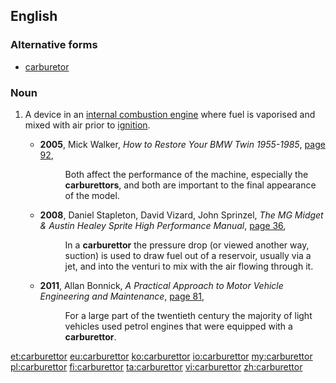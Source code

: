==English==

===Alternative forms===
*{{US}} [[carburetor]]

===Noun===
{{en-noun}}

# {{AU|NZ|UK}} A device in an [[internal combustion engine]] where fuel is vaporised and mixed with air prior to [[ignition]].
#* '''2005''', Mick Walker, ''How to Restore Your BMW Twin 1955-1985'', [http://books.google.com.au/books?id=X1YJ0l2uwSwC&pg=PA92&dq=%22carburettor%22|%22carburettors%22+-intitle:%22carburettor|carburettors%22+-inauthor:%22%22&hl=en&sa=X&ei=e7ceT_X_MKatiAfhztz9DQ&redir_esc=y#v=onepage&q=%22carburettor%22|%22carburettors%22%20-intitle%3A%22carburettor|carburettors%22%20-inauthor%3A%22%22&f=false page 92],
#*: Both affect the performance of the machine, especially the '''carburettors''', and both are important to the final appearance of the model.
#* '''2008''', Daniel Stapleton, David Vizard, John Sprinzel, ''The MG Midget & Austin Healey Sprite High Performance Manual'', [http://books.google.com.au/books?id=V3STrysMNjQC&pg=PA36&dq=%22carburettor%22|%22carburettors%22+-intitle:%22carburettor|carburettors%22+-inauthor:%22%22&hl=en&sa=X&ei=lrUeT_-uEOmriAfX3LiBDg&redir_esc=y#v=onepage&q=%22carburettor%22|%22carburettors%22%20-intitle%3A%22carburettor|carburettors%22%20-inauthor%3A%22%22&f=false page 36],
#*: In a '''carburettor''' the pressure drop (or viewed another way, suction) is used to draw fuel out of a reservoir, usually via a jet, and into the venturi to mix with the air flowing through it.
#* '''2011''', Allan Bonnick, ''A Practical Approach to Motor Vehicle Engineering and Maintenance'', [http://books.google.com.au/books?id=1jg6H7HDO2oC&pg=PA81&dq=%22carburettor%22|%22carburettors%22+-intitle:%22carburettor|carburettors%22+-inauthor:%22%22&hl=en&sa=X&ei=lrUeT_-uEOmriAfX3LiBDg&redir_esc=y#v=onepage&q=%22carburettor%22|%22carburettors%22%20-intitle%3A%22carburettor|carburettors%22%20-inauthor%3A%22%22&f=false page 81],
#*: For a large part of the twentieth century the majority of light vehicles used petrol engines that were equipped with a '''carburettor'''.

[[et:carburettor]]
[[eu:carburettor]]
[[ko:carburettor]]
[[io:carburettor]]
[[my:carburettor]]
[[pl:carburettor]]
[[fi:carburettor]]
[[ta:carburettor]]
[[vi:carburettor]]
[[zh:carburettor]]